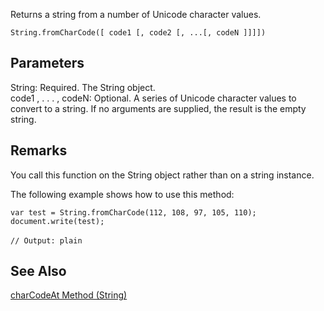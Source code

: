 Returns a string from a number of Unicode character values.

 String.fromCharCode([ code1 [, code2 [, ...[, codeN ]]]]) 
==Parameters==
; String: Required. The String object.
; code1 , . . . , codeN: Optional. A series of Unicode character values to convert to a string. If no arguments are supplied, the result is the empty string.

==Remarks==
You call this function on the String object rather than on a string instance.

The following example shows how to use this method:

 var test = String.fromCharCode(112, 108, 97, 105, 110);
 document.write(test);
 
 // Output: plain

==See Also==

              
[[javascript/String/charCodeAt|charCodeAt Method (String)]]

